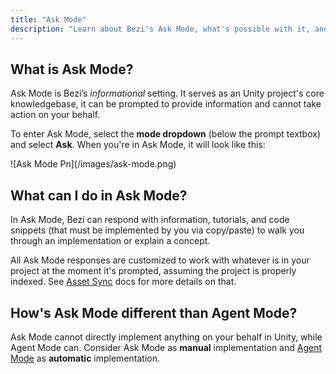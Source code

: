 ```yaml
---
title: "Ask Mode"
description: "Learn about Bezi's Ask Mode, what's possible with it, and how it differs from Agent Mode."
---
```


## What is Ask Mode?

Ask Mode is Bezi’s _informational_ setting. It serves as an Unity project's core knowledgebase, it can be prompted to provide information and cannot take action on your behalf.

To enter Ask Mode, select the **mode dropdown** (below the prompt textbox) and select **Ask**. When you're in Ask Mode, it will look like this:

<Frame>
  ![Ask Mode Pn](/images/ask-mode.png)
</Frame>

## What can I do in Ask Mode?

In Ask Mode, Bezi can respond with information, tutorials, and code snippets (that must be implemented by you via copy/paste) to walk you through an implementation or explain a concept.

All Ask Mode responses are customized to work with whatever is in your project at the moment it's prompted, assuming the project is properly indexed. See [Asset Sync](https://docs.bezi.com/bezi/product/asset-sync) docs for more details on that.

## How's Ask Mode different than Agent Mode?

Ask Mode cannot directly implement anything on your behalf in Unity, while Agent Mode can. Consider Ask Mode as **manual** implementation and [Agent Mode](https://docs.bezi.com/bezi/modes/agent-mode) as **automatic** implementation.